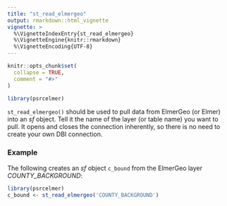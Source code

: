 ```yaml
---
title: "st_read_elmergeo"
output: rmarkdown::html_vignette
vignette: >
  %\VignetteIndexEntry{st_read_elmergeo}
  %\VignetteEngine{knitr::rmarkdown}
  %\VignetteEncoding{UTF-8}
---
```


```r
knitr::opts_chunk$set(
  collapse = TRUE,
  comment = "#>"
)
```

```r
library(psrcelmer)
```

`st_read_elmergeo()` should be used to pull data from ElmerGeo (or Elmer) into an *sf* object. Tell it the name of the layer (or table name) you want to pull.  It opens and closes the connection inherently, so there is no need to create your own DBI connection.

### Example

The following creates an *sf* object `c_bound` from the ElmerGeo layer *COUNTY_BACKGROUND*:


```r
library(psrcelmer)
c_bound <- st_read_elmergeo('COUNTY_BACKGROUND')
```